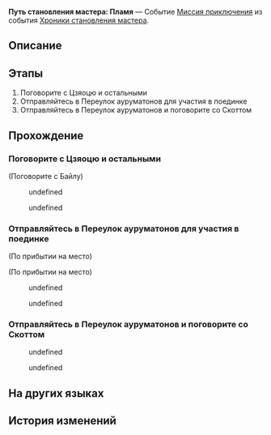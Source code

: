 {{Дополнить|Диалоги.}}
{{Миссия Инфобокс
|id              = 8024113
|Название        = 
|Изображение     = Миссия Освоения Путь становления мастера Пламя.png
|Тип             = Миссия приключения
|События         = Хроники становления мастера
|Глава           = Хроники становления мастера
|Условия         = 
|Персонажи       = Байлу; Линша; Март 7; Первопроходец; Скотт; Цзяоцю
|СтартЛокация    = Центральная гавань Приюта звёздных яликов
|Мир             = Лофу Сяньчжоу
|Локации         = Центральная гавань Приюта звёздных яликов
|Предыдущая      = 
|Следующая       = 
|Награды         = Звёздный нефрит*10; Утраченный кристалл*2; Кредиты*20 000
}}
'''Путь становления мастера: Пламя''' — Событие [[Миссия приключения]] из события [[Хроники становления мастера]].

==Описание==
{{Описание|Благодаря помощи Цзяоцю навыки владения мечом Март значительно улучшились... Лекарства с Яоцина, предложенные Цзяоцю, значительно снизили силы Скотта в дуэли.<br />Это было подло. Остаётся надеяться, что Скотт не был сильно травмирован.}}

==Этапы==
# Поговорите с Цзяоцю и остальными
# Отправляйтесь в Переулок ауруматонов для участия в поединке
# Отправляйтесь в Переулок ауруматонов и поговорите со Скоттом

==Прохождение==
{{Дополнить}}


===Поговорите с Цзяоцю и остальными===
{{Описание миссии|локация=Центральная гавань Приюта звёздных яликов|Спустя пятнадцать дней тренировок и приключений вы с Март 7 понимаете, что простой победы в поединке на мечах будет мало.<br />Вы уже столько приключений пережили вместе с Цзяоцю за последние две недели - может, стоит обратиться за советом к нему?}}
{{Диалог Начало}}

;(Поговорите с Байлу)
<!--Unknown TalkSentence: 802413601-->
<!--Unknown TalkSentence: 802413602-->
:{{Диалог|Стрелка}} undefined
:<!--Unknown TalkSentence: 802413604-->
:<!--Unknown TalkSentence: 802413605-->
:<!--Unknown TalkSentence: 802413606-->
:<!--Unknown TalkSentence: 802413607-->
:<!--Unknown TalkSentence: 802413608-->
:<!--Unknown TalkSentence: 802413609-->
:<!--Unknown TalkSentence: 802413610-->
:<!--Unknown TalkSentence: 802413611-->
:{{Диалог|Стрелка}} undefined
:<!--Unknown TalkSentence: 802413608-->
:<!--Unknown TalkSentence: 802413609-->
:<!--Unknown TalkSentence: 802413610-->
:<!--Unknown TalkSentence: 802413611-->
<!--Unknown TalkSentence: 802413608-->
<!--Unknown TalkSentence: 802413609-->
<!--Unknown TalkSentence: 802413610-->
<!--Unknown TalkSentence: 802413611-->

{{Диалог Конец}}

===Отправляйтесь в Переулок ауруматонов для участия в поединке===
{{Описание миссии|локация=Переулок ауруматонов|Согласно коварному плану Цзяоцю, как только вы с Март явитесь на бой, Скотт тут же ощутит действие слабительного и сдастся.<br />Подлость Цзяоцю поражает, но что сделано, что сделано. Пора отправляться в Переулок ауруматонов.}}
{{Диалог Начало}}
;(По прибытии на место)

;(По прибытии на место)
<!--Unknown TalkSentence: 802413701-->
<!--Unknown TalkSentence: 802413702-->
<!--Unknown TalkSentence: 802413703-->
<!--Unknown TalkSentence: 802413704-->
<!--Unknown TalkSentence: 802413705-->
<!--Unknown TalkSentence: 802413706-->
:{{Диалог|Стрелка}} undefined
:<!--Unknown TalkSentence: 802413708-->
:<!--Unknown TalkSentence: 802413709-->
:<!--Unknown TalkSentence: 802413710-->
:<!--Unknown TalkSentence: 802413711-->
:<!--Unknown TalkSentence: 802413712-->
::{{tx}}
:{{Диалог|Стрелка}} undefined
:<!--Unknown TalkSentence: 802413710-->
:<!--Unknown TalkSentence: 802413711-->
:<!--Unknown TalkSentence: 802413712-->
::{{tx}}
<!--Unknown TalkSentence: 802413710-->
<!--Unknown TalkSentence: 802413711-->
<!--Unknown TalkSentence: 802413712-->
:{{tx}}
{{Диалог Конец}}

===Отправляйтесь в Переулок ауруматонов и поговорите со Скоттом===
{{Описание миссии|локация=Переулок ауруматонов|Согласно коварному плану Цзяоцю, как только вы с Март явитесь на бой, Скотт тут же ощутит действие слабительного и сдастся.<br />Вас одолевают смешанные чувства, когда вы смотрите на скрючившегося на земле Скотта. Поговорите с ним.}}
{{Диалог Начало}}
<!--Unknown TalkSentence: 802413801-->
<!--Unknown TalkSentence: 802413802-->
<!--Unknown TalkSentence: 802413803-->
<!--Unknown TalkSentence: 802413804-->
<!--Unknown TalkSentence: 802413805-->
:{{Диалог|Стрелка}} undefined
:<!--Unknown TalkSentence: 802413807-->
:<!--Unknown TalkSentence: 802413808-->
:<!--Unknown TalkSentence: 802413809-->
:<!--Unknown TalkSentence: 802413810-->
:<!--Unknown TalkSentence: 802413811-->
:<!--Unknown TalkSentence: 802413812-->
:<!--Unknown TalkSentence: 802413813-->
:<!--Unknown TalkSentence: 802413814-->
:<!--Unknown TalkSentence: 802413815-->
:<!--Unknown TalkSentence: 802413816-->
:{{Диалог|Стрелка}} undefined
:<!--Unknown TalkSentence: 802413809-->
:<!--Unknown TalkSentence: 802413810-->
:<!--Unknown TalkSentence: 802413811-->
:<!--Unknown TalkSentence: 802413812-->
:<!--Unknown TalkSentence: 802413813-->
:<!--Unknown TalkSentence: 802413814-->
:<!--Unknown TalkSentence: 802413815-->
:<!--Unknown TalkSentence: 802413816-->
<!--Unknown TalkSentence: 802413809-->
<!--Unknown TalkSentence: 802413810-->
<!--Unknown TalkSentence: 802413811-->
<!--Unknown TalkSentence: 802413812-->
<!--Unknown TalkSentence: 802413813-->
<!--Unknown TalkSentence: 802413814-->
<!--Unknown TalkSentence: 802413815-->
<!--Unknown TalkSentence: 802413816-->
{{Диалог Конец}}

==На других языках==
{{На других языках
|en   = Way of Primaveral Blade: Release
|zhs  = 初花剑客行•泄火
|zht  = 初花劍客行•洩火
|ja   = 花咲く剣客行・瀉火
|ko   = 초화검객행•화기 제거
|es   = El florecer de una espadachina: Desfogue
|fr   = Voie de la première lame&nbsp;: Libération
|ru   = Путь становления мастера: Пламя
|th   = วิถีนักดาบบุปผาแรกแย้ม: ปลดปล่อย
|vi   = Sơ Hoa Kiếm Khách Hành - Bộc Phát
|de   = Reise der erblühenden Klinge: Feuerstrom
|id   = Bunga Pertama Jalan Pedang: Pelepasan
|pt   = Caminho da Lâmina Primaveril: Liberação
}}

==История изменений==
{{История изменений|2.7}}
